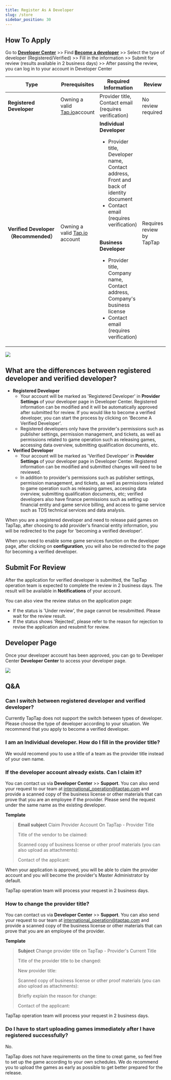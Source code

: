 ```yaml
---
title: Register As A Developer
slug: /store
sidebar_position: 30
---
```



## How To Apply

Go to **<Blue>[Developer Center](https://developer.taptap.io/)</Blue>** >> Find **<Blue>[Become a developer](https://developer.taptap.io/developer-apply/)</Blue>** >> Select the type of developer (Registered/Verified) >> Fill in the information >> Submit for review (results available in 2 business days) >> After passing the review, you can log in to your account in Developer Center

| **Type**                              | **Prerequisites**                                                  | **Required Information**                                                                                                                                                                                                                                                                                                                                   | **Review**                | **Developer Page**                                |
| ------------------------------------- | ------------------------------------------------------------------ | ---------------------------------------------------------------------------------------------------------------------------------------------------------------------------------------------------------------------------------------------------------------------------------------------------------------------------------------------------------- | ------------------------- | ------------------------------------------------- |
| **Registered Developer**              | Owning a valid [Tap.io](https://accounts.taptap.io/signup)account  | Provider title, Contact email (requires verification)                                                                                                                                                                                                                                                                                                      | No review required        | Not available on [Tap.io](https://www.taptap.io/) |
| **Verified Developer（Recommended）** | Owning a valid [Tap.io](https://accounts.taptap.io/signup) account | **Individual Developer**<br/><ul><li>Provider title, Developer name, Contact address, Front and back of identity document</li><li>Contact email (requires verification)</li></ul><br/>**Business Developer**<br/><ul><li>Provider title, Company name, Contact address, Company's business license</li><li>Contact email (requires verification)</li></ul> | Requires review by TapTap | Not available on [Tap.io](https://www.taptap.io/) |

![](/img/DC-v2/register-V2en-1.png)

## What are the differences between registered developer and verified developer?

- **Registered Developer**
  - Your account will be marked as 'Registered Developer' in **<Blue>Provider Settings</Blue>** of your developer page in Developer Center. Registered information can be modified and it will be automatically approved after submitted for review. If you would like to become a verified developer, you can start the process by clicking on 'Become A Verified Developer'.
  - Registered developers only have the provider's permissions such as publisher settings, permission management, and tickets, as well as permissions related to game operation such as releasing games, accessing data overview, submitting qualification documents, etc.
- **Verified Developer**
  - Your account will be marked as 'Verified Developer' in **<Blue>Provider Settings</Blue>** of your developer page in Developer Center. Registered information can be modified and submitted changes will need to be reviewed.
  - In addition to provider's permissions such as publisher settings, permission management, and tickets, as well as permissions related to game operation such as releasing games, accessing data overview, submitting qualification documents, etc; verified developers also have finance permissions such as setting up financial entity and game service billing, and access to game service such as TDS technical services and data analysis.

When you are a registered developer and need to release paid games on TapTap, after choosing to add provider's financial entity information, you will be redirected to the page for 'becoming a verified developer'.

When you need to enable some game services function on the developer page, after clicking on **<Blue>configuration</Blue>**, you will also be redirected to the page for becoming a verified developer.

## Submit For Review

After the application for verified developer is submitted, the TapTap operation team is expected to complete the review in 2 business days. The result will be available in **<Blue>Notifications</Blue>** of your account.

You can also view the review status on the application page:

- If the status is 'Under review', the page cannot be resubmitted. Please wait for the review result.
- If the status shows 'Rejected', please refer to the reason for rejection to revise the application and resubmit for review.

## Developer Page

Once your developer account has been approved, you can go to Developer Center **<Blue>Developer Center</Blue>** to access your developer page.

![](/img/DC-v2/register-V2en-2.png)

## Q&A

### Can I switch between registered developer and verified developer?

Currently TapTap does not support the switch between types of developer. Please choose the type of developer according to your situation. We recommend that you apply to become a verified developer.

### I am an Individual developer. How do I fill in the provider title?

We would recomend you to use a title of a team as the provider title instead of your own name.

### If the developer account already exists. Can I claim it?

You can contact us via **<Blue>Developer Center</Blue>** >> **<Blue>Support</Blue>**. You can also send your request to our team at [international_operation@taptap.com](mailto:international_operation@taptap.com) and provide a scanned copy of the business license or other materials that can prove that you are an employee if the provider. Please send the request under the same name as the existing developer.

**Template**

> **Email subject** Claim Provider Account On TapTap - Provider Title
>
> Title of the vendor to be claimed:
>
> Scanned copy of business license or other proof materials (you can also upload as attachments):
>
> Contact of the applicant:

When your application is approved, you will be able to claim the provider account and you will become the provider's Master Administrator by default.

TapTap operation team will process your request in 2 business days.

### How to change the provider title?

You can contact us via **<Blue>Developer Center</Blue>** >> **<Blue>Support</Blue>**. You can also send your request to our team at [international_operation@taptap.com](mailto:international_operation@taptap.com) and provide a scanned copy of the business license or other materials that can prove that you are an employee of the provider.

**Template**

> **Subject**
> Change provider title on TapTap - Provider's Current Title
>
> Title of the provider title to be changed:
>
> New provider title:
>
> Scanned copy of business license or other proof materials (you can also upload as attachments):
>
> Briefly explain the reason for change:
>
> Contact of the applicant:

TapTap operation team will process your request in 2 business days.

### Do I have to start uploading games immediately after I have registered successfully?

No.

TapTap does not have requirements on the time to creat game, so feel free to set up the game according to your own schedules. We do recommend you to upload the games as early as possible to get better prepared for the release.
